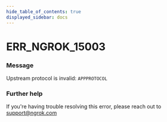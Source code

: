 ```yaml
---
hide_table_of_contents: true
displayed_sidebar: docs
---
```



# ERR_NGROK_15003

### Message

Upstream protocol is invalid: `APPPROTOCOL`

<ErrorDetails error="err_ngrok_15003" />

### Further help

If you're having trouble resolving this error, please reach out to [support@ngrok.com](mailto:support@ngrok.com?subject=Help%20with%20ERR_NGROK_15003)

